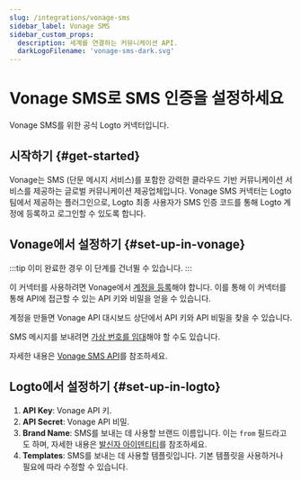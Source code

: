```yaml
---
slug: /integrations/vonage-sms
sidebar_label: Vonage SMS
sidebar_custom_props:
  description: 세계를 연결하는 커뮤니케이션 API.
  darkLogoFilename: 'vonage-sms-dark.svg'
---
```



# Vonage SMS로 SMS 인증을 설정하세요

Vonage SMS를 위한 공식 Logto 커넥터입니다.

<GuideTip />

## 시작하기 \{#get-started}

Vonage는 SMS (단문 메시지 서비스)를 포함한 강력한 클라우드 기반 커뮤니케이션 서비스를 제공하는 글로벌 커뮤니케이션 제공업체입니다. Vonage SMS 커넥터는 Logto 팀에서 제공하는 플러그인으로, Logto 최종 사용자가 SMS 인증 코드를 통해 Logto 계정에 등록하고 로그인할 수 있도록 합니다.

## Vonage에서 설정하기 \{#set-up-in-vonage}

:::tip
이미 완료한 경우 이 단계를 건너뛸 수 있습니다.
:::

이 커넥터를 사용하려면 Vonage에서 [계정을 등록](https://developer.vonage.com/en/account/guides/dashboard-management#create-and-configure-a-vonage-account)해야 합니다. 이를 통해 이 커넥터를 통해 API에 접근할 수 있는 API 키와 비밀을 얻을 수 있습니다.

계정을 만들면 Vonage API 대시보드 상단에서 API 키와 API 비밀을 찾을 수 있습니다.

SMS 메시지를 보내려면 [가상 번호를 임대](https://developer.vonage.com/en/numbers/guides/number-management#rent-a-virtual-number)해야 할 수도 있습니다.

자세한 내용은 [Vonage SMS API](https://developer.vonage.com/en/messaging/sms/overview)를 참조하세요.

## Logto에서 설정하기 \{#set-up-in-logto}

1. **API Key**: Vonage API 키.
2. **API Secret**: Vonage API 비밀.
3. **Brand Name**: SMS를 보내는 데 사용할 브랜드 이름입니다. 이는 `from` 필드라고도 하며, 자세한 내용은 [발신자 아이덴티티](https://developer.vonage.com/en/messaging/sms/guides/custom-sender-id)를 참조하세요.
4. **Templates**: SMS를 보내는 데 사용할 템플릿입니다. 기본 템플릿을 사용하거나 필요에 따라 수정할 수 있습니다.
